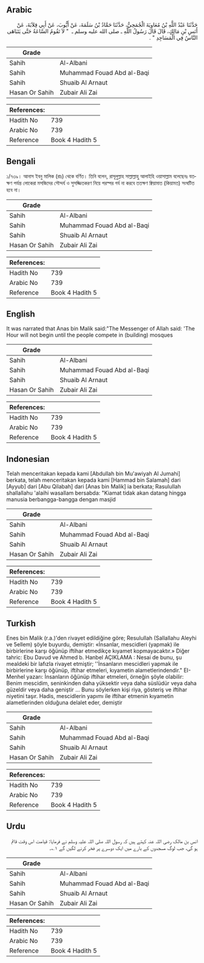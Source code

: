 ## Arabic


<div dir="rtl" lang="ar" style={{fontSize:'larger',backgroundColor:'#f8f9fa',padding:20}}>
حَدَّثَنَا عَبْدُ اللَّهِ بْنُ مُعَاوِيَةَ الْجُمَحِيُّ، حَدَّثَنَا حَمَّادُ بْنُ سَلَمَةَ، عَنْ أَيُّوبَ، عَنْ أَبِي قِلاَبَةَ، عَنْ أَنَسِ بْنِ مَالِكٍ، قَالَ قَالَ رَسُولُ اللَّهِ ـ صلى الله عليه وسلم ـ ‏ "‏ لاَ تَقُومُ السَّاعَةُ حَتَّى يَتَبَاهَى النَّاسُ فِي الْمَسَاجِدِ ‏"‏ ‏.‏
</div>
<div style={{backgroundColor:'#f8f9fa',padding:20, marginBottom: 10}}><table> <thead> <tr> <th>Grade</th> <th></th> </tr> </thead> <tbody> <tr><td>Sahih</td><td>Al-Albani</td></tr><tr><td>Sahih</td><td>Muhammad Fouad Abd al-Baqi</td></tr><tr><td>Sahih</td><td>Shuaib Al Arnaut</td></tr><tr><td>Hasan Or Sahih</td><td>Zubair Ali Zai</td></tr></tbody></table><table> <thead> <tr> <th>References:</th> <th></th> </tr> </thead> <tbody><tr><td>Hadith No</td><td>739</td></tr><tr><td>Arabic No</td><td>739</td></tr><tr><td>Reference</td><td>Book 4 Hadith 5</td></tr></tbody></table></div>

## Bengali


<div dir="ltr" lang="bn" style={{fontSize:'larger',backgroundColor:'#f8f9fa',padding:20}}>
১/৭৩৯। আনাস ইবনু মালিক (রাঃ) থেকে বর্ণিত। তিনি বলেন, রাসূলুল্লাহ সাল্লাল্লাহু আলাইহি ওয়াসাল্লাম বলেছেনঃ যতক্ষণ পর্যন্ত লোকেরা মসজিদের সৌন্দর্য ও সুসজ্জিতকরণ নিয়ে পরস্পর গর্ব না করবে ততক্ষণ ক্বিয়ামাত (কিয়ামত) সংঘটিত হবে না।
</div>
<div style={{backgroundColor:'#f8f9fa',padding:20, marginBottom: 10}}><table> <thead> <tr> <th>Grade</th> <th></th> </tr> </thead> <tbody> <tr><td>Sahih</td><td>Al-Albani</td></tr><tr><td>Sahih</td><td>Muhammad Fouad Abd al-Baqi</td></tr><tr><td>Sahih</td><td>Shuaib Al Arnaut</td></tr><tr><td>Hasan Or Sahih</td><td>Zubair Ali Zai</td></tr></tbody></table><table> <thead> <tr> <th>References:</th> <th></th> </tr> </thead> <tbody><tr><td>Hadith No</td><td>739</td></tr><tr><td>Arabic No</td><td>739</td></tr><tr><td>Reference</td><td>Book 4 Hadith 5</td></tr></tbody></table></div>

## English


<div dir="ltr" lang="en" style={{fontSize:'larger',backgroundColor:'#f8f9fa',padding:20}}>
It was narrated that Anas bin Malik said:"The Messenger of Allah said: 'The Hour will not begin until the people compete in (building) mosques
</div>
<div style={{backgroundColor:'#f8f9fa',padding:20, marginBottom: 10}}><table> <thead> <tr> <th>Grade</th> <th></th> </tr> </thead> <tbody> <tr><td>Sahih</td><td>Al-Albani</td></tr><tr><td>Sahih</td><td>Muhammad Fouad Abd al-Baqi</td></tr><tr><td>Sahih</td><td>Shuaib Al Arnaut</td></tr><tr><td>Hasan Or Sahih</td><td>Zubair Ali Zai</td></tr></tbody></table><table> <thead> <tr> <th>References:</th> <th></th> </tr> </thead> <tbody><tr><td>Hadith No</td><td>739</td></tr><tr><td>Arabic No</td><td>739</td></tr><tr><td>Reference</td><td>Book 4 Hadith 5</td></tr></tbody></table></div>

## Indonesian


<div dir="ltr" lang="id" style={{fontSize:'larger',backgroundColor:'#f8f9fa',padding:20}}>
Telah menceritakan kepada kami [Abdullah bin Mu'awiyah Al Jumahi] berkata, telah menceritakan kepada kami [Hammad bin Salamah] dari [Ayyub] dari [Abu Qilabah] dari [Anas bin Malik] ia berkata; Rasulullah shallallahu 'alaihi wasallam bersabda: "Kiamat tidak akan datang hingga manusia berbangga-bangga dengan masjid
</div>
<div style={{backgroundColor:'#f8f9fa',padding:20, marginBottom: 10}}><table> <thead> <tr> <th>Grade</th> <th></th> </tr> </thead> <tbody> <tr><td>Sahih</td><td>Al-Albani</td></tr><tr><td>Sahih</td><td>Muhammad Fouad Abd al-Baqi</td></tr><tr><td>Sahih</td><td>Shuaib Al Arnaut</td></tr><tr><td>Hasan Or Sahih</td><td>Zubair Ali Zai</td></tr></tbody></table><table> <thead> <tr> <th>References:</th> <th></th> </tr> </thead> <tbody><tr><td>Hadith No</td><td>739</td></tr><tr><td>Arabic No</td><td>739</td></tr><tr><td>Reference</td><td>Book 4 Hadith 5</td></tr></tbody></table></div>

## Turkish


<div dir="ltr" lang="tr" style={{fontSize:'larger',backgroundColor:'#f8f9fa',padding:20}}>
Enes bin Malik (r.a.)'den rivayet edildiğine göre; Resulullah (Sallallahu Aleyhi ve 5ellem) şöyle buyurdu, demiştir: «İnsanlar, mescidleri (yapmak) ile birbirlerine karşı öğünüp iftihar etmedikçe kıyamet kopmayacaktır.» Diğer tahric: Ebu Davud ve Ahmed b. Hanbel AÇIKLAMA : Nesai de bunu, şu mealdeki bir lafızIa rivayet etmiştir; ''İnsanların mescidleri yapmak ile birbirlerine karşı öğünüp, iftihar etmeleri, kıyametin alametlerindendir." EI-Menhel yazarı: İnsanların öğünüp iftihar etmeleri, örneğin şöyle olabilir: Benim mescidim, seninkinden daha yüksektir veya daha süslüdür veya daha güzeldir veya daha geniştir ... Bunu söylerken kişi riya, gösteriş ve iftihar niyetini taşır. Hadis, mescidlerin yapımı ile iftihar etmenin kıyametin alametlerinden olduğuna delalet eder, demiştir
</div>
<div style={{backgroundColor:'#f8f9fa',padding:20, marginBottom: 10}}><table> <thead> <tr> <th>Grade</th> <th></th> </tr> </thead> <tbody> <tr><td>Sahih</td><td>Al-Albani</td></tr><tr><td>Sahih</td><td>Muhammad Fouad Abd al-Baqi</td></tr><tr><td>Sahih</td><td>Shuaib Al Arnaut</td></tr><tr><td>Hasan Or Sahih</td><td>Zubair Ali Zai</td></tr></tbody></table><table> <thead> <tr> <th>References:</th> <th></th> </tr> </thead> <tbody><tr><td>Hadith No</td><td>739</td></tr><tr><td>Arabic No</td><td>739</td></tr><tr><td>Reference</td><td>Book 4 Hadith 5</td></tr></tbody></table></div>

## Urdu


<div dir="rtl" lang="ur" style={{fontSize:'larger',backgroundColor:'#f8f9fa',padding:20}}>
انس بن مالک رضی اللہ عنہ کہتے ہیں کہ رسول اللہ صلی اللہ علیہ وسلم نے فرمایا: قیامت اس وقت قائم ہو گی، جب لوگ مسجدوں کے بارے میں ایک دوسرے پر فخر کرنے لگیں گے ۱؎۔
</div>
<div style={{backgroundColor:'#f8f9fa',padding:20, marginBottom: 10}}><table> <thead> <tr> <th>Grade</th> <th></th> </tr> </thead> <tbody> <tr><td>Sahih</td><td>Al-Albani</td></tr><tr><td>Sahih</td><td>Muhammad Fouad Abd al-Baqi</td></tr><tr><td>Sahih</td><td>Shuaib Al Arnaut</td></tr><tr><td>Hasan Or Sahih</td><td>Zubair Ali Zai</td></tr></tbody></table><table> <thead> <tr> <th>References:</th> <th></th> </tr> </thead> <tbody><tr><td>Hadith No</td><td>739</td></tr><tr><td>Arabic No</td><td>739</td></tr><tr><td>Reference</td><td>Book 4 Hadith 5</td></tr></tbody></table></div>